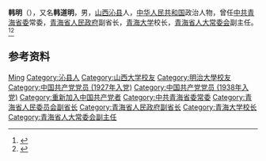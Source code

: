 {{Otheruses|other=名为韩明的其他人物|韩明}}

'''韩明'''（{{bd|1911年|10月|1982年|3月24日}}），又名'''韩道明'''，男，[[山西|山西]][[沁县|沁县]]人，[[中华人民共和国|中华人民共和国]]政治人物，曾任[[中共青海省委|中共青海省委]]常委，[[青海省人民政府|青海省人民政府]]副省长，[[青海大学|青海大学]]校长，[[青海省人大常委会|青海省人大常委会]]副主任。<ref>{{Cite book|title=中国共产党人名大辞典|author=盛平主编|publisher=中国国际广播出版社|year=1991|isbn=|location=北京|pages=}}</ref><ref>{{Cite journal|url=https://kns.cnki.net/KCMS/detail/detail.aspx?dbcode=CJFQ&dbname=CJFD2007&filename=DSWH200702006&v=MTU3NDg3RGgxVDNxVHJXTTFGckNVUjdxZllPZG5GQ25rVzc3SklUN2Nackc0SHRiTXJZOUZZb1I4ZVgxTHV4WVM=|title=我所了解的韩明|author=晋德|year=2007|issue=02|issn=1005-6424|journal=党史文汇|doi=|access-date=2020-07-18|archive-date=2020-07-19|archive-url=https://web.archive.org/web/20200719092107/https://kns.cnki.net/KCMS/detail/detail.aspx?dbcode=CJFQ&dbname=CJFD2007&filename=DSWH200702006&v=MTU3NDg3RGgxVDNxVHJXTTFGckNVUjdxZllPZG5GQ25rVzc3SklUN2Nackc0SHRiTXJZOUZZb1I4ZVgxTHV4WVM=|dead-url=no}}</ref>

== 参考资料 ==
{{reflist}}

{{中国人物小作品}}

{{Authority control}}
{{DEFAULTSORT:Han韩}}
[[Category:韩姓|Ming]]
[[Category:沁县人|Category:沁县人]]
[[Category:山西大学校友|Category:山西大学校友]]
[[Category:明治大學校友|Category:明治大學校友]]
[[Category:中国共产党党员_(1927年入党)|Category:中国共产党党员 (1927年入党)]]
[[Category:中国共产党党员_(1938年入党)|Category:中国共产党党员 (1938年入党)]]
[[Category:重新加入中国共产党者|Category:重新加入中国共产党者]]
[[Category:中共青海省委常委|Category:中共青海省委常委]]
[[Category:青海省人民委员会副省长|Category:青海省人民委员会副省长]]
[[Category:青海省人民政府副省长|Category:青海省人民政府副省长]]
[[Category:青海大学校长|Category:青海大学校长]]
[[Category:青海省人大常委会副主任|Category:青海省人大常委会副主任]]